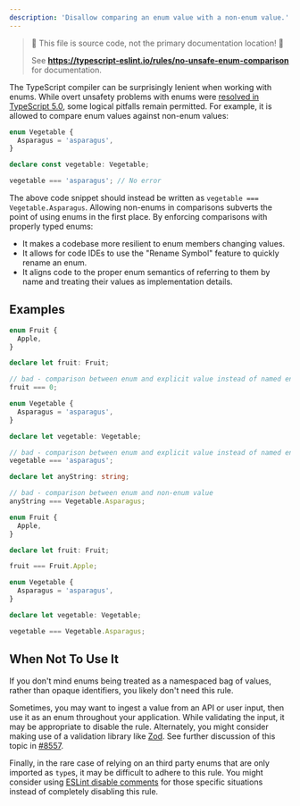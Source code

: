 ```yaml
---
description: 'Disallow comparing an enum value with a non-enum value.'
---
```



> 🛑 This file is source code, not the primary documentation location! 🛑
>
> See **https://typescript-eslint.io/rules/no-unsafe-enum-comparison** for documentation.

The TypeScript compiler can be surprisingly lenient when working with enums.
While overt unsafety problems with enums were [resolved in TypeScript 5.0](https://devblogs.microsoft.com/typescript/announcing-typescript-5-0/#all-enums-are-union-enums), some logical pitfalls remain permitted.
For example, it is allowed to compare enum values against non-enum values:

```ts
enum Vegetable {
  Asparagus = 'asparagus',
}

declare const vegetable: Vegetable;

vegetable === 'asparagus'; // No error
```

The above code snippet should instead be written as `vegetable === Vegetable.Asparagus`.
Allowing non-enums in comparisons subverts the point of using enums in the first place.
By enforcing comparisons with properly typed enums:

- It makes a codebase more resilient to enum members changing values.
- It allows for code IDEs to use the "Rename Symbol" feature to quickly rename an enum.
- It aligns code to the proper enum semantics of referring to them by name and treating their values as implementation details.

## Examples

<Tabs>
<TabItem value="❌ Incorrect">

```ts
enum Fruit {
  Apple,
}

declare let fruit: Fruit;

// bad - comparison between enum and explicit value instead of named enum member
fruit === 0;

enum Vegetable {
  Asparagus = 'asparagus',
}

declare let vegetable: Vegetable;

// bad - comparison between enum and explicit value instead of named enum member
vegetable === 'asparagus';

declare let anyString: string;

// bad - comparison between enum and non-enum value
anyString === Vegetable.Asparagus;
```

</TabItem>
<TabItem value="✅ Correct">

```ts
enum Fruit {
  Apple,
}

declare let fruit: Fruit;

fruit === Fruit.Apple;

enum Vegetable {
  Asparagus = 'asparagus',
}

declare let vegetable: Vegetable;

vegetable === Vegetable.Asparagus;
```

</TabItem>
</Tabs>

## When Not To Use It

If you don't mind enums being treated as a namespaced bag of values, rather than opaque identifiers, you likely don't need this rule.

Sometimes, you may want to ingest a value from an API or user input, then use it as an enum throughout your application.
While validating the input, it may be appropriate to disable the rule.
Alternately, you might consider making use of a validation library like [Zod](https://zod.dev/?id=native-enums).
See further discussion of this topic in [#8557](https://github.com/typescript-eslint/typescript-eslint/issues/8557).

Finally, in the rare case of relying on an third party enums that are only imported as `type`s, it may be difficult to adhere to this rule.
You might consider using [ESLint disable comments](https://eslint.org/docs/latest/use/configure/rules#using-configuration-comments-1) for those specific situations instead of completely disabling this rule.
